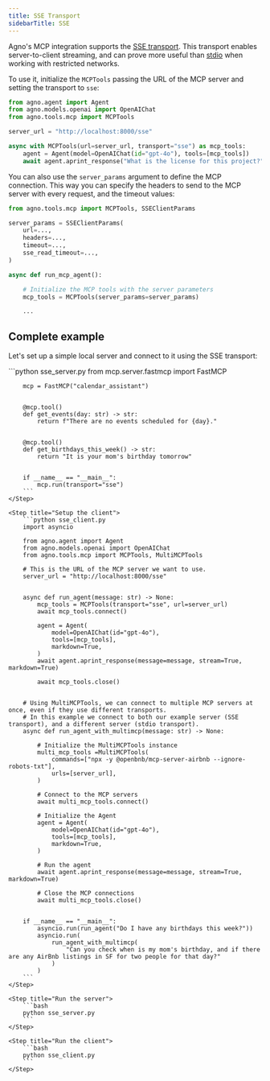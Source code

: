 ```yaml
---
title: SSE Transport
sidebarTitle: SSE
---
```


Agno's MCP integration supports the [SSE transport](https://modelcontextprotocol.io/docs/concepts/transports#server-sent-events-sse). This transport enables server-to-client streaming, and can prove more useful than [stdio](https://modelcontextprotocol.io/docs/concepts/transports#standard-input%2Foutput-stdio) when working with restricted networks.

To use it, initialize the `MCPTools` passing the URL of the MCP server and setting the transport to `sse`:


```python
from agno.agent import Agent
from agno.models.openai import OpenAIChat
from agno.tools.mcp import MCPTools

server_url = "http://localhost:8000/sse"

async with MCPTools(url=server_url, transport="sse") as mcp_tools:
    agent = Agent(model=OpenAIChat(id="gpt-4o"), tools=[mcp_tools])
    await agent.aprint_response("What is the license for this project?", stream=True)
```


You can also use the `server_params` argument to define the MCP connection. This way you can specify the headers to send to the MCP server with every request, and the timeout values:

```python
from agno.tools.mcp import MCPTools, SSEClientParams

server_params = SSEClientParams(
    url=...,
    headers=...,
    timeout=...,
    sse_read_timeout=...,
)

async def run_mcp_agent():

    # Initialize the MCP tools with the server parameters
    mcp_tools = MCPTools(server_params=server_params)

    ...
```


## Complete example

Let's set up a simple local server and connect to it using the SSE transport:

<Steps>
    <Step title="Setup the server">
        ```python sse_server.py
        from mcp.server.fastmcp import FastMCP

        mcp = FastMCP("calendar_assistant")


        @mcp.tool()
        def get_events(day: str) -> str:
            return f"There are no events scheduled for {day}."


        @mcp.tool()
        def get_birthdays_this_week() -> str:
            return "It is your mom's birthday tomorrow"


        if __name__ == "__main__":
            mcp.run(transport="sse")
        ```
    </Step>

    <Step title="Setup the client">
        ```python sse_client.py
        import asyncio

        from agno.agent import Agent
        from agno.models.openai import OpenAIChat
        from agno.tools.mcp import MCPTools, MultiMCPTools

        # This is the URL of the MCP server we want to use.
        server_url = "http://localhost:8000/sse"


        async def run_agent(message: str) -> None:
            mcp_tools = MCPTools(transport="sse", url=server_url)
            await mcp_tools.connect()

            agent = Agent(
                model=OpenAIChat(id="gpt-4o"),
                tools=[mcp_tools],
                markdown=True,
            )
            await agent.aprint_response(message=message, stream=True, markdown=True)

            await mcp_tools.close()


        # Using MultiMCPTools, we can connect to multiple MCP servers at once, even if they use different transports.
        # In this example we connect to both our example server (SSE transport), and a different server (stdio transport).
        async def run_agent_with_multimcp(message: str) -> None:

            # Initialize the MultiMCPTools instance
            multi_mcp_tools =MultiMCPTools(
                commands=["npx -y @openbnb/mcp-server-airbnb --ignore-robots-txt"],
                urls=[server_url],
            )

            # Connect to the MCP servers
            await multi_mcp_tools.connect()

            # Initialize the Agent
            agent = Agent(
                model=OpenAIChat(id="gpt-4o"),
                tools=[mcp_tools],
                markdown=True,
            )

            # Run the agent
            await agent.aprint_response(message=message, stream=True, markdown=True)

            # Close the MCP connections
            await multi_mcp_tools.close()


        if __name__ == "__main__":
            asyncio.run(run_agent("Do I have any birthdays this week?"))
            asyncio.run(
                run_agent_with_multimcp(
                    "Can you check when is my mom's birthday, and if there are any AirBnb listings in SF for two people for that day?"
                )
            )
        ```
    </Step>

    <Step title="Run the server">
        ```bash
        python sse_server.py
        ```
    </Step>

    <Step title="Run the client">
        ```bash
        python sse_client.py
        ```
    </Step>
</Steps>